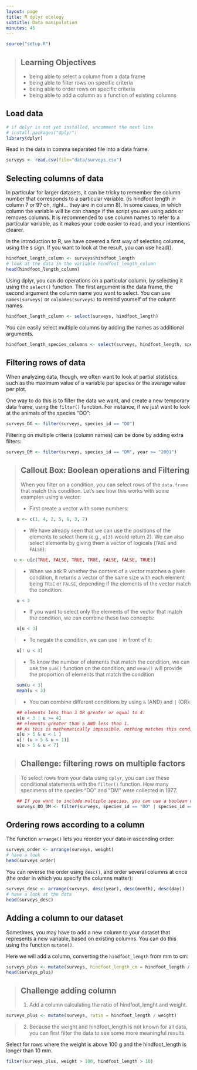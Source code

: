 ```yaml
---
layout: page
title: R dplyr ecology
subtitle: Data manipulation
minutes: 45
---
```



```r
source("setup.R")
```

> ## Learning Objectives
>
> * being able to select a column from a data frame
> * being able to filter rows on specific criteria
> * being able to order rows on specific criteria
> * being able to add a column as a function of existing columns

## Load data

```r
# if dplyr is not yet installed, uncomment the next line
# install.packages("dplyr")
library(dplyr)
```

Read in the data in comma separated file into a data frame.
```r
surveys <- read.csv(file="data/surveys.csv")
```

## Selecting columns of data

In particular for larger datasets, it can be tricky to remember the column
number that corresponds to a particular variable. (is hindfoot length in column 7
or 9? oh, right... they are in column 8). In some cases, in which column the
variable will be can change if the script you are using adds or removes
columns. It is recommended to use column names to refer to a
particular variable, as it makes your code easier to read, and your intentions
clearer.

In the introduction to R, we have covered a first way of selecting columns, using the `$` sign.
If you want to look at the result, you can use head().

```r
hindfoot_length_column <- surveys$hindfoot_length
# look at the data in the variable hindfoot_length_column
head(hindfoot_length_column)
```

Using dplyr, you can do operations on a particular column, by selecting it using the `select()` function.
The first argument is the data frame, the second argument the column name you want to select.
You can use `names(surveys)` or `colnames(surveys)` to remind yourself of the column names.

```r
hindfoot_length_column <- select(surveys, hindfoot_length)
```

You can easily select multiple columns by adding the names as additional arguments.

```r
hindfoot_length_species_columns <- select(surveys, hindfoot_length, species_id)
```

## Filtering rows of data

When analyzing data, though, we often want to look at partial statistics, such
as the maximum value of a variable per species or the average value per plot.

One way to do this is to filter the data we want, and create a new temporary
data frame, using the `filter()` function. For instance, if we just want to look at
the animals of the species "DO":

```r
surveys_DO <- filter(surveys, species_id == "DO")
```

Filtering on multiple criteria (column names) can be done by adding extra filters:

```r
surveys_DM <- filter(surveys, species_id == "DM", year >= "2001")
```



> ## Callout Box: Boolean operations and Filtering
>
> When you filter on a condition, you can select rows of the `data.frame`
> that match this condition. Let's see how this works with some examples using a
> vector:
>
> * First create a vector with some numbers:

```r
    u <- c(1, 4, 2, 5, 6, 3, 7)
```

> * We have already seen that we can use the positions of the elements to select
>   them (e.g., `u[3]` would return 2). We can also select elements by giving
>   them a vector of logicals (`TRUE` and `FALSE`):

```r
   u <- u[c(TRUE, FALSE, TRUE, TRUE, FALSE, FALSE, TRUE)]
```

> * When we ask R whether the content of a vector matches a given condition, it
>   returns a vector of the same size with each element being `TRUE` or `FALSE`,
>   depending if the elements of the vector match the condition:

```r
    u < 3
```

> * If you want to select only the elements of the vector that match the
>   condition, we can combine these two concepts:

```r
    u[u < 3]
```

> * To negate the condition, we can use `!` in front of it:

```r
    u[! u < 3]
```

> * To know the number of elements that match the condition, we can use the
>   `sum()` function on the condition, and `mean()` will provide the proportion
>   of elements that match the condition

```r
    sum(u < 3)
    mean(u < 3)
```

> * You can combine different conditions by using `&` (AND) and `|` (OR):

```r
    ## elements less than 3 OR greater or equal to 4:
    u[u < 3 | u >= 4]
    ## elements greater than 5 AND less than 1.
    ## As this is mathematically impossible, nothing matches this condition!
    u[u > 5 & u < 1 ]
    u[! (u > 5 & u < 1)]
    u[u > 5 & u < 7]
```

> ## Challenge: filtering rows on multiple factors

> To select rows from your data using `dplyr`, you can use these conditional
> statements with the `filter()` function. How many specimens of the species
> "DO" and "DM" were collected in 1977.

```r
    ## If you want to include multiple species, you can use a boolean operator | (OR):
    surveys_DO_DM <- filter(surveys, species_id == "DO" | species_id == "DM", year == "1977")
```

## Ordering rows according to a column

The function `arrange()` lets you reorder your data in ascending order:

```r
surveys_order <- arrange(surveys, weight)
# have a look
head(surveys_order)
```

You can reverse the order using `desc()`, and order several columns at once (the
order in which you specify the columns matter):

```r
surveys_desc <- arrange(surveys, desc(year), desc(month), desc(day))
# have a look at the data
head(surveys_desc)
```

## Adding a column to our dataset

Sometimes, you may have to add a new column to your dataset that represents a
new variable, based on existing columns. You can do this using the function
`mutate()`.

Here we will add a column, converting the `hindfoot_length` from mm to cm:

```r

surveys_plus <- mutate(surveys, hindfoot_length_cm = hindfoot_length / 10)
head(surveys_plus)

```

> ## Challenge adding column
>
> 1. Add a column calculating the ratio of hindfoot_lenght and weight.

```r
surveys_plus <- mutate(surveys, ratio = hindfoot_length / weight)
```

> 2. Because the weight and hindfoot_length is not known for all data, you can first filter the data to see some more meaningful results.

Select for rows where the weight is above 100 g and the hindfoot_length is longer than 10 mm.

```r
filter(surveys_plus, weight > 100, hindfoot_length > 10)
```
